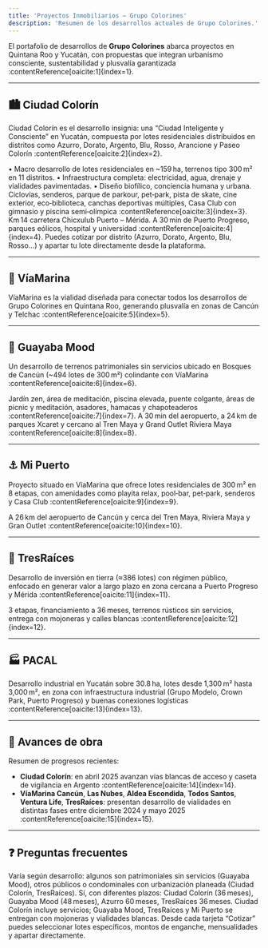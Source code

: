 ```yaml
---
title: 'Proyectos Inmobiliarios – Grupo Colorines'
description: 'Resumen de los desarrollos actuales de Grupo Colorines.'
---
```


El portafolio de desarrollos de **Grupo Colorines** abarca proyectos en Quintana Roo y Yucatán, con propuestas que integran urbanismo consciente, sustentabilidad y plusvalía garantizada :contentReference[oaicite:1]{index=1}.

---

## 🏙️ Ciudad Colorín

Ciudad Colorín es el desarrollo insignia: una “Ciudad Inteligente y Consciente” en Yucatán, compuesta por lotes residenciales distribuidos en distritos como Azurro, Dorato, Argento, Blu, Rosso, Arancione y Paseo Colorín :contentReference[oaicite:2]{index=2}.

<Card title="Características principales" icon="map-marker-alt" horizontal={true}>
  • Macro desarrollo de lotes residenciales en ~159 ha, terrenos tipo 300 m² en 11 distritos.  
  • Infraestructura completa: electricidad, agua, drenaje y vialidades pavimentadas.  
  • Diseño biofílico, conciencia humana y urbana.
</Card>

<Card title="Amenidades" icon="tree" horizontal={true}>
  Ciclovías, senderos, parque de parkour, pet‑park, pista de skate, cine exterior, eco‑biblioteca, canchas deportivas múltiples, Casa Club con gimnasio y piscina semi‑olímpica :contentReference[oaicite:3]{index=3}.
</Card>

<Card title="Ubicación" icon="location-dot" horizontal={true}>
  Km 14 carretera Chicxulub Puerto – Mérida. A 30 min de Puerto Progreso, parques eólicos, hospital y universidad :contentReference[oaicite:4]{index=4}.
</Card>

<Tip>
  Puedes cotizar por distrito (Azurro, Dorato, Argento, Blu, Rosso…) y apartar tu lote directamente desde la plataforma.
</Tip>

---

## 🌊 VíaMarina

VíaMarina es la vialidad diseñada para conectar todos los desarrollos de Grupo Colorines en Quintana Roo, generando plusvalía en zonas de Cancún y Telchac :contentReference[oaicite:5]{index=5}.

---

## 🍃 Guayaba Mood

Un desarrollo de terrenos patrimoniales sin servicios ubicado en Bosques de Cancún (~494 lotes de 300 m²) colindante con VíaMarina :contentReference[oaicite:6]{index=6}.

<Card title="Amenidades" icon="leaf" horizontal={true}>
  Jardín zen, área de meditación, piscina elevada, puente colgante, áreas de picnic y meditación, asadores, hamacas y chapoteaderos :contentReference[oaicite:7]{index=7}.
</Card>

<Card title="Ubicación y entorno" icon="map-marker-alt" horizontal={true}>
  A 30 min del aeropuerto, a 24 km de parques Xcaret y cercano al Tren Maya y Grand Outlet Riviera Maya :contentReference[oaicite:8]{index=8}.
</Card>

---

## ⚓ Mi Puerto

Proyecto situado en VíaMarina que ofrece lotes residenciales de 300 m² en 8 etapas, con amenidades como playita relax, pool‑bar, pet‑park, senderos y Casa Club :contentReference[oaicite:9]{index=9}.

<Card title="Ubicación estratégica" icon="location-dot" horizontal={true}>
  A 26 km del aeropuerto de Cancún y cerca del Tren Maya, Riviera Maya y Gran Outlet :contentReference[oaicite:10]{index=10}.
</Card>

---

## 🌿 TresRaíces

Desarrollo de inversión en tierra (≈386 lotes) con régimen público, enfocado en generar valor a largo plazo en zona cercana a Puerto Progreso y Mérida :contentReference[oaicite:11]{index=11}.

<Card title="Características" icon="tree" horizontal={true}>
  3 etapas, financiamiento a 36 meses, terrenos rústicos sin servicios, entrega con mojoneras y calles blancas :contentReference[oaicite:12]{index=12}.
</Card>

---

## 🏭 PACAL

Desarrollo industrial en Yucatán sobre 30.8 ha, lotes desde 1,300 m² hasta 3,000 m², en zona con infraestructura industrial (Grupo Modelo, Crown Park, Puerto Progreso) y buenas conexiones logísticas :contentReference[oaicite:13]{index=13}.

---

## 📆 Avances de obra

Resumen de progresos recientes:
- **Ciudad Colorín**: en abril 2025 avanzan vías blancas de acceso y caseta de vigilancia en Argento :contentReference[oaicite:14]{index=14}.
- **VíaMarina Cancún**, **Las Nubes**, **Aldea Escondida**, **Todos Santos**, **Ventura Life**, **TresRaíces**: presentan desarrollo de vialidades en distintas fases entre diciembre 2024 y mayo 2025 :contentReference[oaicite:15]{index=15}.

---

## ❓ Preguntas frecuentes

<AccordionGroup type="multiple">
  <Accordion title="¿Qué régimen tienen los terrenos?">
    Varía según desarrollo: algunos son patrimoniales sin servicios (Guayaba Mood), otros públicos o condominales con urbanización planeada (Ciudad Colorín, TresRaíces).
  </Accordion>
  <Accordion title="¿Puedo escriturar?">
    Sí, con diferentes plazos: Ciudad Colorín (36 meses), Guayaba Mood (48 meses), Azurro 60 meses, TresRaíces 36 meses.
  </Accordion>
  <Accordion title="¿Se entregan urbanizados?">
    Ciudad Colorín incluye servicios; Guayaba Mood, TresRaíces y Mi Puerto se entregan con mojoneras y vialidades blancas.
  </Accordion>
  <Accordion title="¿Quiéres conocer precios y disponibilidad?">
    Desde cada tarjeta “Cotizar” puedes seleccionar lotes específicos, montos de enganche, mensualidades y apartar directamente.
  </Accordion>
</AccordionGroup>
